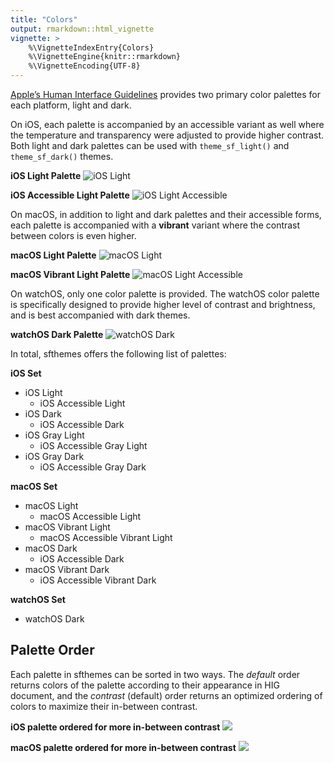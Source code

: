 ```yaml
---
title: "Colors"
output: rmarkdown::html_vignette
vignette: >
    %\VignetteIndexEntry{Colors}
    %\VignetteEngine{knitr::rmarkdown}
    %\VignetteEncoding{UTF-8}
---
```


[Apple's Human Interface Guidelines](https://developer.apple.com/design/human-interface-guidelines/) provides two primary color palettes for each platform, light and dark. 


On iOS, each palette is accompanied by an accessible variant as well where the temperature and transparency were adjusted to provide higher contrast. Both light and dark palettes can be used with `theme_sf_light()` and `theme_sf_dark()` themes. 

**iOS Light Palette**
![iOS Light](images/ios_light.png)

**iOS Accessible Light Palette**
![iOS Light Accessible](images/ios_light_accessible.png)

On macOS, in addition to light and dark palettes and their accessible forms, each palette is accompanied with a **vibrant** variant where the contrast between colors is even higher.

**macOS Light Palette**
![macOS Light](images/macos_light.png)

**macOS Vibrant Light Palette**
![macOS Light Accessible](images/macos_light_vibrant.png)

On watchOS, only one color palette is provided. The watchOS color palette is specifically designed to provide higher level of contrast and brightness, and is best accompanied with dark themes.

**watchOS Dark Palette**
![watchOS Dark](images/watchos_dark.png)

In total, sfthemes offers the following list of palettes:

**iOS Set**

- iOS Light
	- iOS Accessible Light
- iOS Dark
	- iOS Accessible Dark
- iOS Gray Light
	- iOS Accessible Gray Light
- iOS Gray Dark
	- iOS Accessible Gray Dark

**macOS Set**

- macOS Light 
	- macOS Accessible Light
- macOS Vibrant Light 
	- macOS Accessible Vibrant Light
- macOS Dark
	- iOS Accessible Dark
- macOS Vibrant Dark
	- iOS Accessible Vibrant Dark
	
**watchOS Set**

- watchOS Dark


## Palette Order

Each palette in sfthemes can be sorted in two ways. The *default* order returns colors of the palette according to their appearance in HIG document, and the *contrast* (default) order returns an optimized ordering of colors to maximize their in-between contrast. 

**iOS palette ordered for more in-between contrast**
![](images/ios_light_contrast.png)

**macOS palette ordered for more in-between contrast**
![](images/macos_light_contrast.png)
